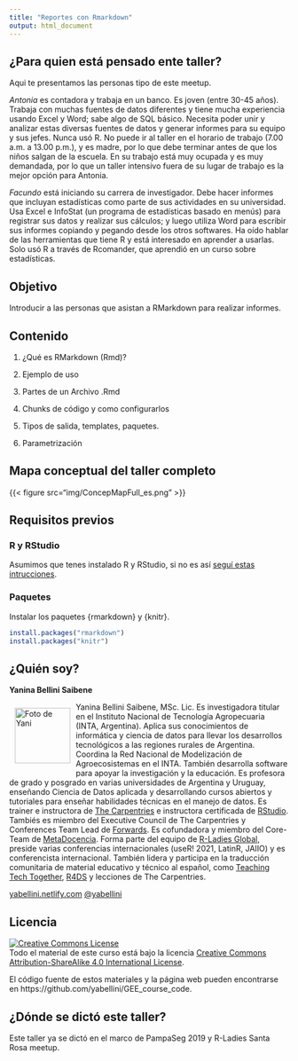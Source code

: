 ```yaml
---
title: "Reportes con Rmarkdown"
output: html_document
---
```


## ¿Para quien está pensado ente taller?

Aqui te presentamos las personas tipo de este meetup.

_Antonia_ es contadora y trabaja en un banco. Es joven (entre 30-45 años). Trabaja con muchas fuentes de datos diferentes y tiene mucha experiencia usando Excel y Word; sabe algo de SQL básico. Necesita poder unir y analizar estas diversas fuentes de datos y generar informes para su equipo y sus jefes. Nunca usó R. No puede ir al taller en el horario de trabajo (7.00 a.m. a 13.00 p.m.), y es madre, por lo que debe terminar antes de que los niños salgan de la escuela. En su trabajo está muy ocupada y es muy demandada, por lo que un taller intensivo fuera de su lugar de trabajo es la mejor opción para Antonia.

_Facundo_ está iniciando su carrera de investigador. Debe hacer informes que incluyan estadísticas como parte de sus actividades en su universidad. Usa Excel e InfoStat (un programa de estadísticas basado en menús) para registrar sus datos y realizar sus cálculos; y luego utiliza Word para escribir sus informes copiando y pegando desde los otros softwares. Ha oído hablar de las herramientas que tiene R y está interesado en aprender a usarlas. Solo usó R a través de Rcomander, que aprendió en un curso sobre estadísticas.


## Objetivo 

Introducir a las personas que asistan a RMarkdown para realizar informes.

## Contenido

1. ¿Qué es RMarkdown (Rmd)?

2. Ejemplo de uso

3. Partes de un Archivo .Rmd

4. Chunks de código y como configurarlos

5. Tipos de salida, templates, paquetes.

6. Parametrización

## Mapa conceptual del taller completo


{{< figure src="img/ConcepMapFull_es.png" >}}


## Requisitos previos

### R y RStudio

Asumimos que tenes instalado R y RStudio, si no es así [seguí estas intrucciones](https://dnme-minturdep.github.io/DT6_ciencia_de_datos_turismo/instalando-r-y-rstudio.html).

### Paquetes

Instalar los paquetes {rmarkdown} y {knitr}.

```r

install.packages("rmarkdown")
install.packages("knitr")

```


## ¿Quién soy? 

**Yanina Bellini Saibene**

<img src="img/yani_circle.png" alt="Foto de Yani" width="100" height="100" align="left" style="margin:10px"/>

Yanina Bellini Saibene, MSc. Lic. Es investigadora titular en el Instituto Nacional de Tecnología Agropecuaria (INTA, Argentina). Aplica sus conocimientos de informática y ciencia de datos para llevar los desarrollos tecnológicos a las regiones rurales de Argentina. Coordina la Red Nacional de Modelización de Agroecosistemas en el INTA. También desarrolla software para apoyar la investigación y la educación. Es profesora de grado y posgrado en varias universidades de Argentina y Uruguay, enseñando Ciencia de Datos aplicada y desarrollando cursos abiertos y tutoriales para enseñar habilidades técnicas en el manejo de datos. Es trainer e instructora de [The Carpentries](https://carpentries.org/) e instructora certificada de [RStudio](https://education.rstudio.com/trainers/people/bellini_saibene+yanina/). Tambiés es miembro del Executive Council de The Carpentries y Conferences Team Lead de [Forwards](https://forwards.github.io/). Es cofundadora y miembro del Core-Team de [MetaDocencia](http://metadocencia.org/). Forma parte del equipo de [R-Ladies Global](https://rladies.org/), preside varias conferencias internacionales (useR! 2021, LatinR, JAIIO) y es conferencista internacional. También lidera y participa en la traducción comunitaria de material educativo y técnico al español, como [Teaching Tech Together](https://teachtogether.tech/es/index.html), [R4DS](https://es.r4ds.hadley.nz/) y lecciones de The Carpentries. 

[yabellini.netlify.com](https://yabellini.netlify.com/)
[\@yabellini](https://twitter.com/yabellini)


## Licencia

<a rel="license" href="https://creativecommons.org/licenses/by-sa/4.0/deed.es_ES"><img alt="Creative Commons License" style="border-width:0" src="https://i.creativecommons.org/l/by-sa/4.0/88x31.png" /></a><br />
Todo el material de este curso está bajo la licencia <a rel="license" href="https://creativecommons.org/licenses/by-sa/4.0/deed.es_ES">Creative Commons Attribution-ShareAlike 4.0 International License</a>.

El código fuente de estos materiales y la página web pueden encontrarse en https://github.com/yabellini/GEE_course_code.


## ¿Dónde se dictó este taller?

Este taller ya se dictó en el marco de PampaSeg 2019 y R-Ladies Santa Rosa meetup.
